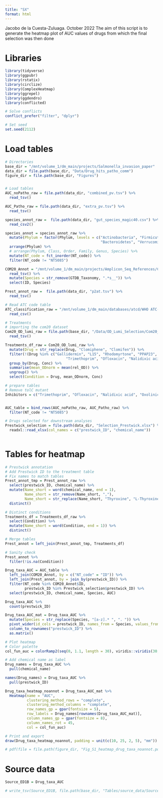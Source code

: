 ```yaml
---
title: "SX"
format: html
---
```


Jacobo de la Cuesta-Zuluaga. October 2022
The aim of this script is to generate the heatmap plot of AUC values
of drugs from which the final selection was then done

# Libraries 

```r
library(tidyverse)
library(ggpubr)
library(rstatix)
library(circlize)
library(ComplexHeatmap)
library(ggrepel)
library(ggdendro)
library(conflicted)
```


```r
# Solve conflicts
conflict_prefer("filter", "dplyr")
```

```r
# Set seed
set.seed(2112)
```


# Load tables 

```r
# Directories
base_dir = "/mnt/volume_1/dm_main/projects/Salmonella_invasion_paper"
data_dir = file.path(base_dir, "Data/Drug_hits_patho_comm")
figure_dir = file.path(base_dir, "Figures")


# Load tables
AUC_noPatho_raw = file.path(data_dir, "combined_pv.tsv") %>% 
  read_tsv()

AUC_Patho_raw = file.path(data_dir, "extra_pv.tsv") %>% 
  read_tsv()

species_annot_raw =  file.path(data_dir, "gut_species_magic40.csv") %>% 
  read_csv2()

species_annot = species_annot_raw %>% 
  mutate(Phylum = factor(Phylum, levels = c("Actinobacteria", "Firmicutes", "Fusobacteria", 
                                            "Bacteroidetes", "Verrucomicrobia", "Proteobacteria"))) %>% 
  arrange(Phylum) %>%
  # arrange(Phylum, Class, Order, Family, Genus, Species) %>% 
  mutate(NT_code = fct_inorder(NT_code)) %>% 
  filter(NT_code != "NT5085")

COM20_Annot = "/mnt/volume_1/dm_main/projects/Amplicon_Seq_References/COM20_GTDB_Taxonomy.txt" %>% 
  read_tsv() %>% 
  mutate(Species = str_remove(GTDB_Taxonomy, ".*s__")) %>% 
  select(ID, Species)

Prest_annot_raw =  file.path(data_dir, "p2at.tsv") %>% 
  read_tsv()

# Read ATC code table
ATC_classification_raw = "/mnt/volume_1/dm_main/databases/atcd/WHO ATC-DDD 2021-12-03.csv" %>% 
  read_csv()
```

```r
# Treatments
# importing the com20 dataset
Com20_OD_lumi_raw = file.path(base_dir, "/Data/OD_Lumi_Selection/Com20_OD_lumi_select.tsv") %>% 
  read_tsv()

Treatments_df_raw = Com20_OD_lumi_raw %>% 
  mutate(Drug = str_replace(Drug, "Clomiphene", "Clomifen")) %>% 
  filter(!(Drug %in% c("Gallidermin", "L15", "Rhodomyrtone", "PPAP23", "Polyethylene",
                            "Trimethoprim", "Ofloxacin", "Nalidixic acid", "Oxolinic acid"))) %>% 
  group_by(Drug, Conc) %>% 
  summarise(mean_ODnorm = mean(rel_OD)) %>% 
  ungroup() %>% 
  select(Condition = Drug, mean_ODnorm, Conc)
```



```r
# prepare tables
# Remove tolC mutant
Inhibitors = c("Trimethoprim", "Ofloxacin", "Nalidixic acid", "Oxolinic acid") 


AUC_table = bind_rows(AUC_noPatho_raw, AUC_Patho_raw) %>% 
  filter(NT_code != "NT5085")
```


```r
# Drugs selected for downstream analyses
Prestwick_selection = file.path(data_dir, "Selection_Prestwick.xlsx") %>% 
  readxl::read_xlsx(col_names = c("prestwick_ID", "chemical_name"))
                                
```

# Tables for heatmap 
```r
# Prestwick annotation
# Add Prestwick ID to the treatment table
# Fix names to match tables
Prest_annot_tmp = Prest_annot_raw %>% 
  select(prestwick_ID, chemical_name) %>% 
  mutate(Name_short = word(chemical_name, end = 1), 
         Name_short = str_remove(Name_short, ","),
         Name_short = str_replace(Name_short, "Thyroxine", "L-Thyroxine")) %>% 
  distinct()

# Distinct conditions
Treatments_df = Treatments_df_raw %>% 
  select(Condition) %>%
  mutate(Name_short = word(Condition, end = 1)) %>% 
  distinct() 

# Merge tables
Prest_annot = left_join(Prest_annot_tmp, Treatments_df)

# Sanity check
Prest_annot %>% 
  filter(!is.na(Condition))
```


```r
Drug_taxa_AUC = AUC_table %>% 
  left_join(COM20_Annot, by = c("NT_code" = "ID")) %>% 
  left_join(Prest_annot, by = join_by(prestwick_ID)) %>% 
  filter(NT_code %in% COM20_Annot$ID,
         prestwick_ID %in% Prestwick_selection$prestwick_ID) %>% 
  select(prestwick_ID, chemical_name, Species, AUC)

Drug_taxa_AUC %>% 
  count(prestwick_ID)

Drug_taxa_AUC_mat = Drug_taxa_AUC %>% 
  mutate(Species = str_replace(Species, "[a-z].* ", ". ")) %>% 
  pivot_wider(id_cols = prestwick_ID, names_from = Species, values_from = AUC) %>% 
  column_to_rownames("prestwick_ID") %>% 
  as.matrix()
```

```r
# Plot heatmap
# Color palette
col_fun_auc = colorRamp2(seq(0, 1.1, length = 30), viridis::viridis(30,option = "A"))

# Add chemical name as label
Drug_names = Drug_taxa_AUC %>% 
  pull(chemical_name)

names(Drug_names) = Drug_taxa_AUC %>% 
  pull(prestwick_ID)

Drug_taxa_heatmap_noannot = Drug_taxa_AUC_mat %>% 
  Heatmap(name = "AUC", 
          clustering_method_rows = "complete",
          clustering_method_columns = "complete",
          row_names_gp = gpar(fontsize = 5),
          row_labels = Drug_names[rownames(Drug_taxa_AUC_mat)],
          column_names_gp = gpar(fontsize = 8), 
          column_names_rot = 45, 
          col = col_fun_auc)
```



```r
# Print and export
draw(Drug_taxa_heatmap_noannot, padding = unit(c(10, 25, 2, 5), "mm"))

# pdf(file = file.path(figure_dir, "Fig_S1_heatmap_drug_taxa_noannot.pdf"), width = 7, height = 7);draw(Drug_taxa_heatmap_noannot, padding = unit(c(20, 50, 2, 5), "mm"));dev.off()
```
# Source data
```r
Source_ED1B = Drug_taxa_AUC

# write_tsv(Source_ED1B, file.path(base_dir, "Tables/source_data/Source_ED1B.tsv"))
```